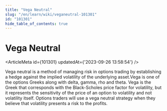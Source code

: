 ```yaml
---
title: "Vega Neutral"
slug: "/en/learn/wiki/veganeutral-101301"
id: "101301"
hide_table_of_contents: true
---
```



# Vega Neutral

<ArticleMeta id={101301} updatedAt={'2023-09-26 13:58:54'} />
<div className='border-solid border-b border-t-0 my-4 border-[var(--ifm-color-gray-300)]' />

Vega neutral is a method of managing risk in options trading by establishing a hedge against the implied volatility of the underlying asset.Vega is one of the options Greeks along with delta, gamma, rho and theta. Vega is the Greek that corresponds with the Black-Scholes price factor for volatility, but it represents the sensitivity of the price of an option to volatility and not volatility itself. Options traders will use a vega neutral strategy when they believe that volatility presents a risk to the profits.
